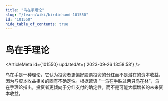 ```yaml
---
title: "鸟在手理论"
slug: "/learn/wiki/birdinhand-101550"
id: "101550"
hide_table_of_contents: true
---
```



# 鸟在手理论

<ArticleMeta id={101550} updatedAt={'2023-09-26 13:58:58'} />
<div className='border-solid border-b border-t-0 my-4 border-[var(--ifm-color-gray-300)]' />

鸟在手是一种理论，它认为投资者更偏好股票投资的分红而不是潜在的资本收益，因为与资本收益相关的固有不确定性。根据谚语 “一鸟在手胜过两只鸟在林”，鸟在手理论指出，投资者更倾向于分红支付的确定性，而不是可能大幅增长的未来资本收益。
